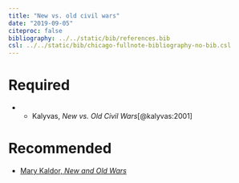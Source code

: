 ```yaml
---
title: "New vs. old civil wars"
date: "2019-09-05"
citeproc: false
bibliography: ../../static/bib/references.bib
csl: ../../static/bib/chicago-fullnote-bibliography-no-bib.csl
---
```


# Required

- - <i class="far fa-file-pdf"></i> Kalyvas, *New vs. Old Civil Wars*[@kalyvas:2001]


# Recommended

- [Mary Kaldor, *New and Old Wars*](https://www.amazon.com/New-Old-Wars-Organized-Violence/dp/0804756457)